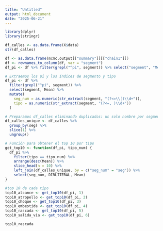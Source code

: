 ---
title: "Untitled"
output: html_document
date: "2025-06-21"
---


```{r}
library(dplyr)
library(stringr)

df_calles <- as.data.frame(X$data)
str(df_calles)
```
```{r}

df <- as.data.frame(mcmc.output[["summary"]][["chain1"]]) 
df <- rownames_to_column(df, var = "segment") 
df_pi <- df %>% filter(grepl("^pi", segment)) %>% select("segment", "Mean")

```


```{r}
# Extraemos los pi y los índices de segmento y tipo
df_pi <- df %>% 
  filter(grepl("^pi", segment)) %>% 
  select(segment, Mean) %>%
  mutate(
    seg_num = as.numeric(str_extract(segment, "(?<=\\[)\\d+")),
    tipo = as.numeric(str_extract(segment, "(?<=, )\\d+"))
  )

# Preparamos df_calles eliminando duplicados: un solo nombre por segmento
df_calles_unique <- df_calles %>%
  group_by(seg) %>%
  slice(1) %>%
  ungroup()

# Función para obtener el top 10 por tipo
get_top10 <- function(df_pi, tipo_num) {
  df_pi %>%
    filter(tipo == tipo_num) %>%
    arrange(desc(Mean)) %>%
    slice_head(n = 10) %>%
    left_join(df_calles_unique, by = c("seg_num" = "seg")) %>%
    select(seg_num, DIRLITERAL, Mean)
}

#top 10 de cada tipo
top10_alcance <- get_top10(df_pi, 1)
top10_atropello <- get_top10(df_pi, 2)
top10_choque <- get_top10(df_pi, 3)
top10_embestida <- get_top10(df_pi, 4)
top10_rascada <- get_top10(df_pi, 5)
top10_salida_via <- get_top10(df_pi, 6)

top10_rascada
```

